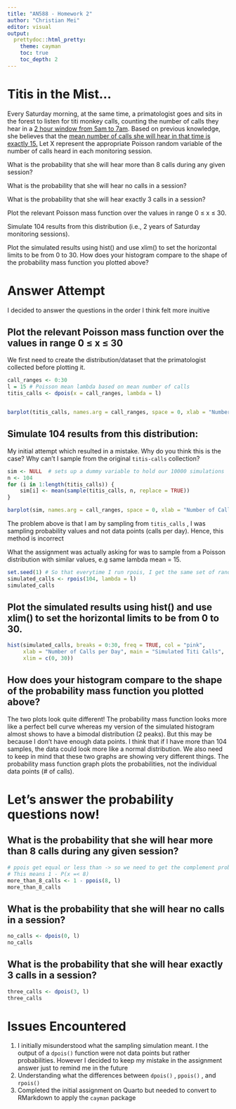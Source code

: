 ```yaml
---
title: "AN588 - Homework 2"
author: "Christian Mei"
editor: visual
output:
  prettydoc::html_pretty:
    theme: cayman
    toc: true         
    toc_depth: 2
---
```


# Titis in the Mist...

Every Saturday morning, at the same time, a primatologist goes and sits in the forest to listen for titi monkey calls, counting the number of calls they hear in a [2 hour window from 5am to 7am]{.underline}. Based on previous knowledge, she believes that the [mean number of calls she will hear in that time is exactly 15.]{.underline} Let X represent the appropriate Poisson random variable of the number of calls heard in each monitoring session.

What is the probability that she will hear more than 8 calls during any given session?

What is the probability that she will hear no calls in a session?

What is the probability that she will hear exactly 3 calls in a session?

Plot the relevant Poisson mass function over the values in range 0 ≤ x ≤ 30.

Simulate 104 results from this distribution (i.e., 2 years of Saturday monitoring sessions).

Plot the simulated results using hist() and use xlim() to set the horizontal limits to be from 0 to 30. How does your histogram compare to the shape of the probability mass function you plotted above?

# Answer Attempt

I decided to answer the questions in the order I think felt more inuitive

## Plot the relevant Poisson mass function over the values in range 0 ≤ x ≤ 30

We first need to create the distribution/dataset that the primatologist collected before plotting it.

```r
call_ranges <- 0:30
l = 15 # Poisson mean lambda based on mean number of calls
titis_calls <- dpois(x = call_ranges, lambda = l)


barplot(titis_calls, names.arg = call_ranges, space = 0, xlab = "Number of Calls per Day", ylab = "Pr(X = x)", main = "Probability Mass Function - Titis Calls")
```

## Simulate 104 results from this distribution:

My initial attempt which resulted in a mistake. Why do you think this is the case? Why can't I sample from the original `titis-calls` collection?

```r
sim <- NULL  # sets up a dummy variable to hold our 10000 simulations
n <- 104
for (i in 1:length(titis_calls)) {
    sim[i] <- mean(sample(titis_calls, n, replace = TRUE))
}

barplot(sim, names.arg = call_ranges, space = 0, xlab = "Number of Calls per Day", ylab = "Pr(X = x)", main = "Probability Mass Function - Titis Calls")


```

The problem above is that I am by sampling from `titis_calls` , I was sampling probability values and not data points (calls per day). Hence, this method is incorrect

What the assignment was actually asking for was to sample from a Poisson distribution with similar values, e.g same lambda mean = 15.

```r
set.seed(1) # So that everytime I run rpois, I get the same set of random numbers
simulated_calls <- rpois(104, lambda = l)
simulated_calls
```

## Plot the simulated results using hist() and use xlim() to set the horizontal limits to be from 0 to 30.

```r
hist(simulated_calls, breaks = 0:30, freq = TRUE, col = "pink",
     xlab = "Number of Calls per Day", main = "Simulated Titi Calls",
     xlim = c(0, 30))
```

## How does your histogram compare to the shape of the probability mass function you plotted above?

The two plots look quite different! The probability mass function looks more like a perfect bell curve whereas my version of the simulated histogram almost shows to have a bimodal distribution (2 peaks). But this may be because I don't have enough data points. I think that if I have more than 104 samples, the data could look more like a normal distribution. We also need to keep in mind that these two graphs are showing very different things. The probability mass function graph plots the probabilities, not the individual data points (\# of calls).

# Let's answer the probability questions now!

## What is the probability that she will hear more than 8 calls during any given session?

```r
# ppois get equal or less than -> so we need to get the complement probability
# This means 1 - P(x =< 8)
more_than_8_calls <- 1 - ppois(8, l)
more_than_8_calls
```

## What is the probability that she will hear no calls in a session?

```r
no_calls <- dpois(0, l)
no_calls
```

## What is the probability that she will hear exactly 3 calls in a session?

```r
three_calls <- dpois(3, l)
three_calls
```

# Issues Encountered

1.  I initially misunderstood what the sampling simulation meant. I the output of a `dpois()` function were not data points but rather probabilities. However I decided to keep my mistake in the assignment answer just to remind me in the future
2.  Understanding what the differences between `dpois()` , `ppois()` , and `rpois()`
3.  Completed the initial assignment on Quarto but needed to convert to RMarkdown to apply the `cayman` package
